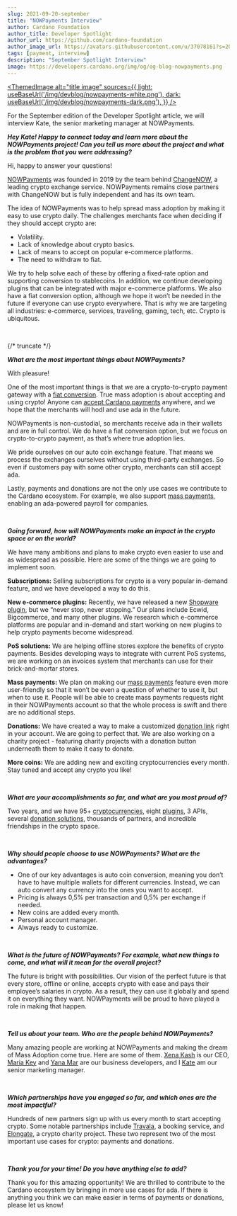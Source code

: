 ```yaml
---
slug: 2021-09-20-september
title: "NOWPayments Interview"
author: Cardano Foundation
author_title: Developer Spotlight
author_url: https://github.com/cardano-foundation
author_image_url: https://avatars.githubusercontent.com/u/37078161?s=200&v=4
tags: [payment, interview]
description: "September Spotlight Interview"
image: https://developers.cardano.org/img/og/og-blog-nowpayments.png
---
```



 [<ThemedImage
alt="title image"
sources={{
    light: useBaseUrl('/img/devblog/nowpayments-white.png'),
    dark: useBaseUrl('/img/devblog/nowpayments-dark.png'),
  }}
/>](https://nowpayments.io)

For the September edition of the Developer Spotlight article, we will interview Kate, the senior marketing manager at NOWPayments.
<br />

**_Hey Kate! Happy to connect today and learn more about the NOWPayments project! Can you tell us more about the project and what is the problem that you were addressing?_**

Hi, happy to answer your questions! 

[NOWPayments](https://nowpayments.io/) was founded in 2019 by the team behind [ChangeNOW](https://changenow.io/), a leading crypto exchange service. NOWPayments remains close partners with ChangeNOW but is fully independent and has its own team. 

The idea of NOWPayments was to help spread mass adoption by making it easy to use crypto daily. The challenges merchants face when deciding if they should accept crypto are:
- Volatility.
- Lack of knowledge about crypto basics.
- Lack of means to accept on popular e-commerce platforms.
- The need to withdraw to fiat.

We try to help solve each of these by offering a fixed-rate option and supporting conversion to stablecoins. In addition, we continue developing plugins that can be integrated with major e-commerce platforms. We also have a fiat conversion option, although we hope it won’t be needed in the future if everyone can use crypto everywhere. That is why we are targeting all industries: e-commerce, services, traveling, gaming, tech, etc. Crypto is ubiquitous.



<br />

{/* truncate */}


**_What are the most important things about NOWPayments?_**

With pleasure! 

One of the most important things is that we are a crypto-to-crypto payment gateway with a [fiat conversion](https://nowpayments.io/fiat). True mass adoption is about accepting and using crypto! Anyone can [accept Cardano payments](https://nowpayments.io/supported-coins/cardano-payments/) anywhere, and we hope that the merchants will hodl and use ada in the future. 

NOWPayments is non-custodial, so merchants receive ada in their wallets and are in full control. We do have a fiat conversion option, but we focus on crypto-to-crypto payment, as that’s where true adoption lies.

We pride ourselves on our auto coin exchange feature. That means we process the exchanges ourselves without using third-party exchanges. So even if customers pay with some other crypto, merchants can still accept ada.

Lastly, payments and donations are not the only use cases we contribute to the Cardano ecosystem. For example, we also support [mass payments](https://nowpayments.io/mass-payments), enabling an ada-powered payroll for companies. 

<br />

**_Going forward, how will NOWPayments make an impact in the crypto space or on the world?_**

We have many ambitions and plans to make crypto even easier to use and as widespread as possible. Here are some of the things we are going to implement soon.

**Subscriptions:** Selling subscriptions for crypto is a very popular in-demand feature, and we have developed a way to do this.

**New e-commerce plugins:** Recently, we have released a new [Shopware plugin](https://nowpayments.io/payment-integration/shopware-plugin/), but we “never stop, never stopping.” Our plans include Ecwid, Bigcommerce, and many other plugins. We research which e-commerce platforms are popular and in-demand and start working on new plugins to help crypto payments become widespread.

**PoS solutions:** We are helping offline stores explore the benefits of crypto payments. Besides developing ways to integrate with current PoS systems, we are working on an invoices system that merchants can use for their brick-and-mortar stores. 

**Mass payments:** We plan on making our [mass payments](https://nowpayments.io/mass-payments) feature even more user-friendly so that it won’t be even a question of whether to use it, but when to use it. People will be able to create mass payments requests right in their NOWPayments account so that the whole process is swift and there are no additional steps.

**Donations:** We have created a way to make a customized [donation link](https://nowpayments.io/donation-tools) right in your account. We are going to perfect that. We are also working on a charity project - featuring charity projects with a donation button underneath them to make it easy to donate. 

**More coins:** We are adding new and exciting cryptocurrencies every month. Stay tuned and accept any crypto you like!

<br />

**_What are your accomplishments so far, and what are you most proud of?_**

Two years, and we have 95+ [cryptocurrencies](https://nowpayments.io/supported-coins/), eight [plugins](https://nowpayments.io/payment-tools), 3 APIs, several [donation solutions](https://nowpayments.io/donation-tools), thousands of partners, and incredible friendships in the crypto space.

<br />

**_Why should people choose to use NOWPayments? What are the advantages?_**

- One of our key advantages is auto coin conversion, meaning you don’t have to have multiple wallets for different currencies. Instead, we can auto convert any currency into the ones you want to accept.
- Pricing is always 0,5% per transaction and 0,5% per exchange if needed.
- New coins are added every month.
- Personal account manager.
- Always ready to customize.


<br />

**_What is the future of NOWPayments? For example, what new things to come, and what will it mean for the overall project?_**

The future is bright with possibilities. Our vision of the perfect future is that every store, offline or online, accepts crypto with ease and pays their employee’s salaries in crypto. As a result, they can use it globally and spend it on everything they want. NOWPayments will be proud to have played a role in making that happen. 

<br />

**_Tell us about your team. Who are the people behind NOWPayments?_**

Many amazing people are working at NOWPayments and making the dream of Mass Adoption come true. Here are some of them. [Xena Kash](https://www.linkedin.com/in/xena-kash-76b920187/) is our CEO, [Maria Key](https://www.linkedin.com/in/maria-key/) and [Yana Mar](https://www.linkedin.com/in/yanamar/) are our business developers, and I [Kate](https://www.linkedin.com/in/kate-lifshits-1267531b3/) am our senior marketing manager.

<br />

**_Which partnerships have you engaged so far, and which ones are the most impactful?_**

Hundreds of new partners sign up with us every month to start accepting crypto. Some notable partnerships include [Travala](https://travala.com/), a booking service, and [Elongate](https://www.elongate.cc/), a crypto charity project. These two represent two of the most important use cases for crypto: payments and donations.

<br />

**_Thank you for your time! Do you have anything else to add?_**

Thank you for this amazing opportunity! We are thrilled to contribute to the Cardano ecosystem by bringing in more use cases for ada. If there is anything you think we can make easier in terms of payments or donations, please let us know!

<br />
